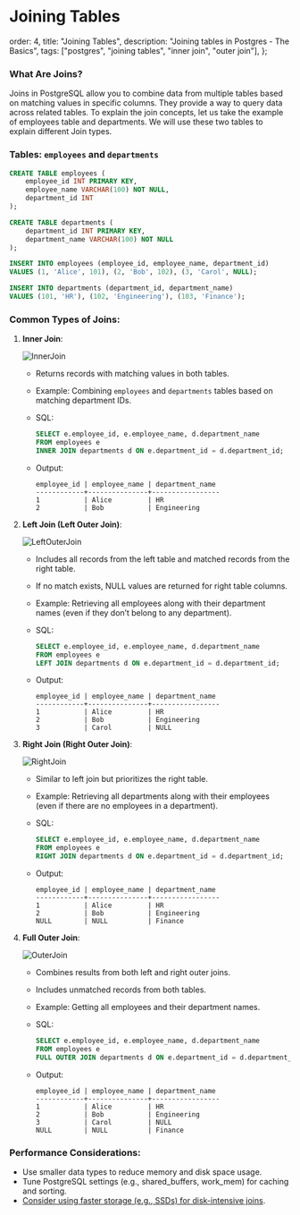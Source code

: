 # Joining Tables

  order: 4,
  title: "Joining Tables",
  description: "Joining tables in Postgres - The Basics",
  tags: ["postgres", "joining tables", "inner join", "outer join"],
};

### What Are Joins?

Joins in PostgreSQL allow you to combine data from multiple tables based on matching values in specific columns. They provide a way to query data across related tables. To explain the join concepts, let us take the example of employees table and departments. We will use these two tables to explain different Join types.

### Tables: `employees` and `departments`

```sql
CREATE TABLE employees (
    employee_id INT PRIMARY KEY,
    employee_name VARCHAR(100) NOT NULL,
    department_id INT
);

CREATE TABLE departments (
    department_id INT PRIMARY KEY,
    department_name VARCHAR(100) NOT NULL
);

INSERT INTO employees (employee_id, employee_name, department_id)
VALUES (1, 'Alice', 101), (2, 'Bob', 102), (3, 'Carol', NULL);

INSERT INTO departments (department_id, department_name)
VALUES (101, 'HR'), (102, 'Engineering'), (103, 'Finance');

```

### Common Types of Joins:

1. **Inner Join**:

   ![InnerJoin](/docs/innerjoin.png)

   - Returns records with matching values in both tables.
   - Example: Combining `employees` and `departments` tables based on matching department IDs.
   - SQL:

     ```sql
     SELECT e.employee_id, e.employee_name, d.department_name
     FROM employees e
     INNER JOIN departments d ON e.department_id = d.department_id;

     ```

   - Output:

     ```
     employee_id | employee_name | department_name
     ------------+---------------+-----------------
     1           | Alice         | HR
     2           | Bob           | Engineering

     ```

2. **Left Join (Left Outer Join)**:

   ![LeftOuterJoin](/docs/leftjoin.png)

   - Includes all records from the left table and matched records from the right table.
   - If no match exists, NULL values are returned for right table columns.
   - Example: Retrieving all employees along with their department names (even if they don’t belong to any department).
   - SQL:

     ```sql
     SELECT e.employee_id, e.employee_name, d.department_name
     FROM employees e
     LEFT JOIN departments d ON e.department_id = d.department_id;

     ```

   - Output:

     ```
     employee_id | employee_name | department_name
     ------------+---------------+-----------------
     1           | Alice         | HR
     2           | Bob           | Engineering
     3           | Carol         | NULL

     ```

3. **Right Join (Right Outer Join)**:

   ![RightJoin](/docs/rightjoin.png)

   - Similar to left join but prioritizes the right table.
   - Example: Retrieving all departments along with their employees (even if there are no employees in a department).
   - SQL:

     ```sql
     SELECT e.employee_id, e.employee_name, d.department_name
     FROM employees e
     RIGHT JOIN departments d ON e.department_id = d.department_id;

     ```

   - Output:

     ```
     employee_id | employee_name | department_name
     ------------+---------------+-----------------
     1           | Alice         | HR
     2           | Bob           | Engineering
     NULL        | NULL          | Finance

     ```

4. **Full Outer Join**:

   ![OuterJoin](/docs/outerjoin.png)

   - Combines results from both left and right outer joins.
   - Includes unmatched records from both tables.
   - Example: Getting all employees and their department names.
   - SQL:

     ```sql
     SELECT e.employee_id, e.employee_name, d.department_name
     FROM employees e
     FULL OUTER JOIN departments d ON e.department_id = d.department_id;

     ```

   - Output:

     ```
     employee_id | employee_name | department_name
     ------------+---------------+-----------------
     1           | Alice         | HR
     2           | Bob           | Engineering
     3           | Carol         | NULL
     NULL        | NULL          | Finance

     ```

### Performance Considerations:

- Use smaller data types to reduce memory and disk space usage.
- Tune PostgreSQL settings (e.g., shared_buffers, work_mem) for caching and sorting.
- [Consider using faster storage (e.g., SSDs) for disk-intensive joins](https://www.cybertec-postgresql.com/en/join-strategies-and-performance-in-postgresql/).
